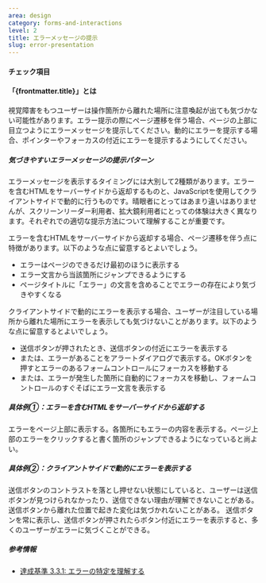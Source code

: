 ```yaml
---
area: design
category: forms-and-interactions
level: 2
title: エラーメッセージの提示
slug: error-presentation
---
```



#### チェック項目

<Checkpoint title="エラーメッセージを誰にでも見つけやすいようにする" />
<Checkpoint title="エラー箇所に容易にたどり着けるようにする" />

#### 「{frontmatter.title}」とは

視覚障害をもつユーザーは操作箇所から離れた場所に注意喚起が出ても気づかない可能性があります。エラー提示の際にページ遷移を伴う場合、ページの上部に目立つようにエラーメッセージを提示してください。動的にエラーを提示する場合、ポインターやフォーカスの付近にエラーを提示するようにしてください。

##### 気づきやすいエラーメッセージの提示パターン

エラーメッセージを表示するタイミングには大別して2種類があります。エラーを含むHTMLをサーバーサイドから返却するものと、JavaScriptを使用してクライアントサイドで動的に行うものです。晴眼者にとってはあまり違いはありませんが、スクリーンリーダー利用者、拡大鏡利用者にとっての体験は大きく異なります。それぞれでの適切な提示方法について理解することが重要です。

エラーを含むHTMLをサーバーサイドから返却する場合、ページ遷移を伴う点に特徴があります。以下のような点に留意するとよいでしょう。

- エラーはページのできるだけ最初のほうに表示する
- エラー文言から当該箇所にジャンプできるようにする
- ページタイトルに「エラー」の文言を含めることでエラーの存在により気づきやすくなる

クライアントサイドで動的にエラーを表示する場合、ユーザーが注目している場所から離れた場所にエラーを表示しても気づけないことがあります。以下のような点に留意するとよいでしょう。

- 送信ボタンが押されたとき、送信ボタンの付近にエラーを表示する
- または、エラーがあることをアラートダイアログで表示する。OKボタンを押すとエラーのあるフォームコントロールにフォーカスを移動する
- または、エラーが発生した箇所に自動的にフォーカスを移動し、フォームコントロールのすぐそばにエラー文言を表示する

##### 具体例①：エラーを含むHTMLをサーバーサイドから返却する

<Cases>
  <Case span={2} type="good" title="エラーを含むHTMLをサーバーサイドから返却する">
    エラーをページ上部に表示する。各箇所にもエラーの内容を表示する。ページ上部のエラーをクリックすると書く箇所のジャンプできるようになっていると尚よい。
  </Case>
</Cases>

##### 具体例②：クライアントサイドで動的にエラーを表示する

<Cases>
  <Case type="bad" title="送信ボタンを押せなくする">
    送信ボタンのコントラストを落とし押せない状態にしていると、ユーザーは送信ボタンが見つけられなかったり、送信できない理由が理解できないことがある。
  </Case>
  <Case type="bad" title="ボタンから離れた位置にエラーを表示する">
    送信ボタンから離れた位置で起きた変化は気づかれないことがある。
  </Case>
  <Case type="good" title="送信ボタンの付近にエラーを表示する">
    送信ボタンを常に表示し、送信ボタンが押されたらボタン付近にエラーを表示すると、多くのユーザーがエラーに気づくことができる。
  </Case>
</Cases>

##### 参考情報

- [達成基準 3.3.1: エラーの特定を理解する](https://waic.jp/docs/WCAG21/Understanding/error-identification.html)
